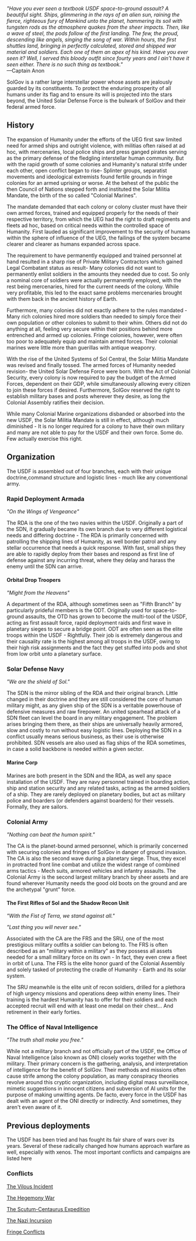 ''"Have you ever seen a textbook USDF space-to-ground assault? A beautiful sight. Ships, glimmering in the rays of an alien sun, raining the fierce, righteous fury of Mankind unto the planet, hammering its soil with tungsten rods as the atmosphere quakes from the sheer impacts. Then, like a wave of steel, the pods follow of the first landing. The few, the proud, descending like angels, singing the song of war. Within hours, the first shuttles land, bringing in perfectly calculated, stored and shipped war material and soldiers. Each one of them an apex of his kind. Have you ever seen it? Well, I served this bloody outfit since fourty years and I ain't have it seen either. There is no such thing as textbook."''<br>—Captain Anon

{{toc_right}}<onlyinclude>SolGov is a rather large interstellar power whose assets are jealously guarded by its constituents. To protect the enduring prosperity of all humans under its flag and to ensure its will is projected into the stars beyond, the United Solar Defense Force is the bulwark of SolGov and their federal armed force.</onlyinclude>

==History==
The expansion of Humanity under the efforts of the UEG first saw limited need for armed ships and outright violence, with militias often raised at ad hoc, with mercenaries, local police ships and press ganged pirates serving as the primary defense of the fledgling interstellar human community. But with the rapid growth of some colonies and Humanity's natural strife under each other, open conflict began to rise- Splinter groups, separatist movements and ideological extremists found fertile grounds in fringe colonies for an armed uprising or worse. At the behest of the public the then Council of Nations stepped forth and instituted the Solar Militia Mandate, the birth of the so called "Colonial Marines".

The mandate demanded that each colony or colony cluster must have their own armed forces, trained and equipped properly for the needs of their respective territory, from which the UEG had the right to draft regiments and fleets ad hoc, based on critical needs within the controlled space of Humanity. First lauded as significant improvement to the security of humans within the sphere of influence of the UEG, the failings of the system became clearer and clearer as humans expanded across space.

The requirement to have permanently equipped and trained personnel at hand resulted in a sharp rise of Private Military Contractors which gained Legal Combatant status as result- Many colonies did not want to permanently enlist soldiers in the amounts they needed due to cost. So only a nominal core of soldiers were actually permanently employed, with the rest being mercenaries, hired for the current needs of the colony. While very profitable, this led to the exact same problems mercenaries brought with them back in the ancient history of Earth.

Furthermore, many colonies did not exactly adhere to the rules mandated - Many rich colonies hired more soldiers than needed to simply force their own population or other colonies to submit to their whim. Others did not do anything at all, feeling very secure within their positions behind more entrenched and armed up colonies. Fringe colonies, however, were often too poor to adequately equip and maintain armed forces. Their colonial marines were little more than guerillas with antique weaponry.

With the rise of the  United Systems of Sol Central, the Solar Militia Mandate was revised and finally tossed. The armed forces of Humanity needed revision- the United Solar Defense Force were born. With the Act of Colonial Security, every colony is now required to pay the budget of the Armed Forces, dependent on their GDP, while simultaneously allowing every citizen to join these forces if desired. Furthermore, SolGov reserved the right to establish military bases and posts wherever they desire, as long the Colonial Assembly ratifies their decision.

While many Colonial Marine organizations disbanded or absorbed into the new USDF, the Solar Militia Mandate is still in effect, although much diminished - It is no longer required for a colony to have their own military and many are not able to pay for the USDF and their own force. Some do. Few actually exercise this right.
==Organization==
The USDF is assembled out of four branches, each with their unique doctrine,command structure and logistic lines - much like any conventional army.
===Rapid Deployment Armada===
''"On the Wings of Vengeance"''

The RDA is the one of the two navies within the USDF. Originally a part of the SDN, it gradually became its own branch due to very different logistical needs and differing doctrine - The RDA is primarily concerned with patrolling the shipping lines of Humanity, as well border patrol and any stellar occurrence that needs a quick response. With fast, small ships they are able to rapidly deploy from their bases and respond as first line of defense against any incurring threat, where they delay and harass the enemy until the SDN can arrive.
====Orbital Drop Troopers====
''"Might from the Heavens"''

A department of the RDA, although sometimes seen as "Fifth Branch" by particularly prideful members is the ODT. Originally used for space-to-ground assaults, the OTD has grown to become the multi-tool of the USDF, acting as first assault force, rapid deployment raids and first wave in planetary sieges to secure a bridge point. ODT are often seen as the elite troops within the USDF - Rightfully. Their job is extremely dangerous and their causality rate is the highest among all troops in the USDF, owing to their high risk assignments and the fact they get stuffed into pods and shot from low orbit unto a planetary surface.
===Solar Defense Navy===
''"We are the shield of Sol."''

The SDN is the mirror sibling of the RDA and their original branch. Little changed in their doctrine and they are still considered the core of human military might, as any given ship of the SDN is a veritable powerhouse of defensive measures and raw firepower. An united spearhead attack of a SDN fleet can level the board in any military engagement. The problem arises bringing them there, as their ships are universally heavily armored, slow and costly to run without easy logistic lines. Deploying the SDN in a conflict usually means serious business, as their use is otherwise prohibited. SDN vessels are also used as flag ships of the RDA sometimes, in case a solid backbone is needed within a given sector.
====Marine Corp====
Marines are both present in the SDN and the RDA, as well any space installation of the USDF. They are navy personnel trained in boarding action, ship and station security and any related tasks, acting as the armed soldiers of a ship. They are rarely deployed on planetary bodies, but act as military police and boarders (or defenders against boarders) for their vessels. Formally, they are sailors.
===Colonial Army===
''"Nothing can beat the human spirit."''

The CA is the planet-bound armed personnel, which is primarily concerned with securing colonies and fringes of SolGov in danger of ground invasion. The CA is also the second wave during a planetary siege. Thus, they excel in protracted front line combat and utilize the widest range of combined arms tactics - Mech suits, armored vehicles and infantry assaults. The Colonial Army is the second largest military branch by sheer assets and are found wherever Humanity needs the good old boots on the ground and are the archetypal "grunt" force.
====The First Rifles of Sol and the Shadow Recon Unit====
''"With the Fist of Terra, we stand against all."''

''"Last thing you will never see."''

Associated with the CA are the FRS and the SRU, one of the most prestigious military outfits a soldier can belong to. The FRS is often described as an "military within a military" as they possess all assets needed for a small military force on its own - In fact, they even crew a fleet in orbit of Luna. The FRS is the elite honor guard of the Colonial Assembly and solely tasked of protecting the cradle of Humanity - Earth and its solar system.

The SRU meanwhile is the elite unit of recon soldiers, drilled for a plethora of high urgency missions and operations deep within enemy lines. Their training is the hardest Humanity has to offer for their soldiers and each accepted recruit will end with at least one medal on their chest... And retirement in their early forties.
===The Office of Naval Intelligence===
''"The truth shall make you free."''

While not a military branch and not officially part of the USDF, the Office of Naval Intelligence (also known as ONI) closely works together with the military. Their primary concern is the gathering, analysis, and interpretation of intelligence for the benefit of SolGov. Their methods and missions often cause strife among the colony population, as many conspiracy theories revolve around this cryptic organization, including digital mass surveillance, mimetic suggestions in innocent citizens and subversion of AI units for the purpose of making unwitting agents. De facto, every force in the USDF has dealt with an agent of the ONI directly or indirectly. And sometimes, they aren't even aware of it.
==Previous deployments==
The USDF has been tried and has fought its fair share of wars over its years. Several of these radically changed how humans approach warfare as well, especially with xenos. The most important conflicts and campaigns are listed here
===Conflicts===
[[The Vilous Incident]]

[[The Hegemony War]]

[[The Scutum-Centaurus Expedition]]

[[The Nazi Incursion]]

[[Fringe Conflicts]]